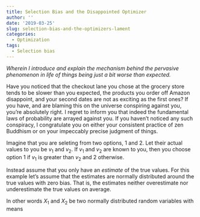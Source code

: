 ```yaml
---
title: Selection Bias and the Disappointed Optimizer
author: ''
date: '2019-03-25'
slug: selection-bias-and-the-optimizers-lament
categories:
  - Optimization
tags:
  - Selection bias
---
```


_Wherein I introduce and explain the mechanism behind the pervasive phenomenon in life of things being just a bit worse than expected._

Have you noticed that the checkout lane you chose at the grocery store tends to be slower than you expected, the products you order off Amazon disappoint, and your second dates are not as exciting as the first ones? If you have, and are blaming this on the universe conspiring against you, you're absolutely right. I regret to inform you that indeed the fundamental laws of probability are arrayed against you. If you haven't noticed any such conspiracy, I congratulate you on either your consistent practice of zen Buddhism or on your impeccably precise judgment of things.

Imagine that you are seleting from two options, 1 and 2. Let their actual values to you be $v_1$ and $v_2$.  If $v_1$ and $v_2$ are known to you, then you choose option 1 if $v_1$ is greater than $v_2$ and 2 otherwise. 

Instead assume that you only have an _estimate_ of the true values. For this example let's assume that the estimates are normally distributed around the true values with zero bias. That is, the estimates neither overestimate nor underestimate the true values on average.  

In other words $X_1$ and $X_2$ be two normally distributed random variables with means 


